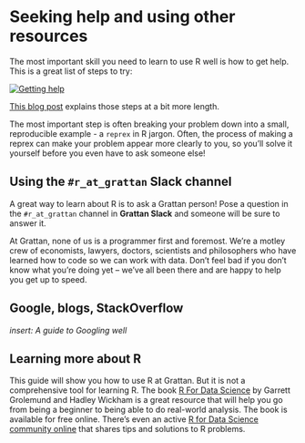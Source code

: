 # Seeking help and using other resources

The most important skill you need to learn to use R well is how to get help. This is a great list of steps to try:

[![Getting help](atlas/getting_help_tweet.png)](https://mobile.twitter.com/sctyner/status/1206986161434058752)

[This blog post](https://sctyner.github.io/rhelp.html) explains those steps at a bit more length.

The most important step is often breaking your problem down into a small, reproducible example - a `reprex` in R jargon. Often, the process of making a reprex can make your problem appear more clearly to you, so you'll solve it yourself before you even have to ask someone else!

## Using the `#r_at_grattan` Slack channel
A great way to learn about R is to ask a Grattan person! Pose a question in the `#r_at_grattan` channel in **Grattan Slack** and someone will be sure to answer it.

At Grattan, none of us is a programmer first and foremost. We're a motley crew of economists, lawyers, doctors, scientists and philosophers who have learned how to code so we can work with data. Don't feel bad if you don't know what you're doing yet -- we've all been there and are happy to help you get up to speed.

## Google, blogs, StackOverflow

_insert: A guide to Googling well_

## Learning more about R

This guide will show you how to use R at Grattan. But it is not a comprehensive tool for learning R. The book [R For Data Science](https://r4ds.had.co.nz) by Garrett Grolemund and Hadley Wickham is a great resource that will help you go from being a beginner to being able to do real-world analysis. The book is available for free online. There's even an active [R for Data Science community online](https://www.rfordatasci.com) that shares tips and solutions to R problems.
